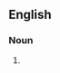 {{also|sand fleas}}

==English==

===Noun===
{{head|en|noun form}}

# {{plural of|sandflea|lang=en}}